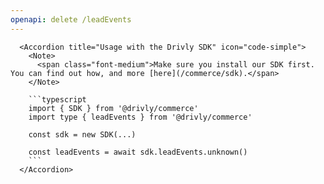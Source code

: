 ```yaml
---
openapi: delete /leadEvents
---
```


      <Accordion title="Usage with the Drivly SDK" icon="code-simple">
        <Note>
          <span class="font-medium">Make sure you install our SDK first. You can find out how, and more [here](/commerce/sdk).</span>
        </Note>

        ```typescript
        import { SDK } from '@drivly/commerce'
        import type { leadEvents } from '@drivly/commerce'

        const sdk = new SDK(...)

        const leadEvents = await sdk.leadEvents.unknown()
        ```
      </Accordion>
